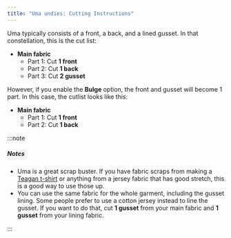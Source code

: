 ```yaml
---
title: "Uma undies: Cutting Instructions"
---
```


Uma typically consists of a front, a back, and a lined gusset.
In that constellation, this is the cut list:

- **Main fabric**
  - Part 1: Cut **1 front**
  - Part 2: Cut **1 back**
  - Part 3: Cut **2 gusset** 

However, if you enable the **Bulge** option, the front and gusset will become 1 part.
In this case, the cutlist looks like this:

- **Main fabric**
  - Part 1: Cut **1 front**
  - Part 2: Cut **1 back**

:::note


##### Notes

- Uma is a great scrap buster. If you have fabric scraps from making a [Teagan t-shirt](/designs/teagan/) or anything from a jersey fabric that has good stretch, this is a good way to use those up.
- You can use the same fabric for the whole garment, including the gusset lining. Some people prefer to use a cotton jersey instead to line the gusset. If you want to do that, cut **1 gusset** from your main fabric and **1 gusset** from your lining fabric.

:::
